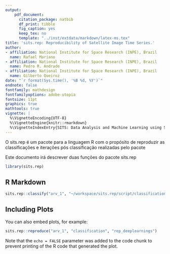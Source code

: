 ```yaml
---
output:
    pdf_document:
      citation_package: natbib
      df_print: tibble
      fig_caption: yes
      keep_tex: no
      template: "../inst/extdata/markdown/latex-ms.tex"
title: 'sits.rep: Reproducibility of Satellite Image Time Series.'
author:
- affiliation: National Institute for Space Research (INPE), Brazil
  name: Rafael Mariano
- affiliation: National Institute for Space Research (INPE), Brazil
  name: Pedro R. Andrade
- affiliation: National Institute for Space Research (INPE), Brazil
  name: Gilberto Queiroz
date: "`r format(Sys.time(), '%B %d, %Y')`"
endnote: false
fontfamily: mathdesign
fontfamilyoptions: adobe-utopia
fontsize: 11pt
graphics: true
mathtools: true
vignette: |
  %\VignetteEncoding{UTF-8} 
  %\VignetteEngine{knitr::rmarkdown} 
  %\VignetteIndexEntry{SITS: Data Analysis and Machine Learning using Satellite Image Time Series}
---
```


O sits.rep é um pacote para a linguagem R com o propósito de reproduzir as classificações e iterações pós classificação realizadas pelo pacote 

Este documento irá descrever duas funções do pacote sits.rep 

```r

library(sits.rep)
```

## R Markdown



```r


sits.rep::classify("arv_1", "~/workspace/sits.rep/script/classification.R")

```

## Including Plots

You can also embed plots, for example:

```r
sits.rep::reproduce("arv_1", "classification", "rep_deeplearnings")
```

Note that the `echo = FALSE` parameter was added to the code chunk to prevent printing of the R code that generated the plot.
